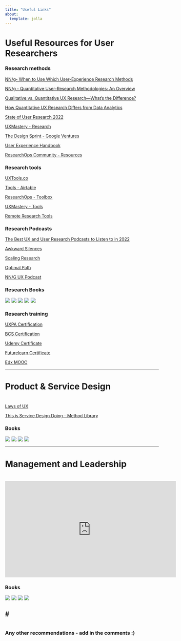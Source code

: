 ```yaml
---
title: "Useful Links"
about:
  template: jolla
---
```


# Useful Resources for User Researchers

### **Research methods**

[NN/g- When to Use Which User-Experience Research Methods](https://www.nngroup.com/articles/which-ux-research-methods/){.external target="_blank"}

[NN/g - Quantitative User-Research Methodologies: An Overview](https://www.nngroup.com/articles/quantitative-user-research-methods/){.external target="_blank"}

[Qualitative vs. Quantitative UX Research—What’s the Difference?](https://careerfoundry.com/en/blog/ux-design/quantitative-vs-qualitative-ux-research/){.external target="_blank"}

[How Quantitative UX Research Differs from Data Analytics](https://medium.com/meta-research/how-quantitative-ux-research-differs-from-data-analytics-1bbf0903768b){.external target="_blank"}

[State of User Research 2022](https://www.userinterviews.com/state-of-user-research-2022-report){.external target="_blank"}

[UXMastery - Research](https://uxmastery.com/category/research-3/){.external target="_blank"}

[The Design Sprint - Google Ventures](http://www.gv.com/sprint/){.external target="_blank"}

[User Experience Handbook](https://wiki.fluidproject.org/display/fluid/User+Experience){.external target="_blank"}

[ResearchOps Community - Resources](https://researchops.community/resources/){.external target="_blank"}

### **Research tools**

[UXTools.co](https://uxtools.co/){.external target="_blank"}

[Tools - Airtable](https://www.airtable.com/universe/exp7BidtSB73ihAqw/user-research-tool-box?explore=true){.external target="_blank"}

[ResearchOps - Toolbox](https://airtable.com/shrWD5GpnFCPNDlKR/tbloTst2aPNRbAwXP/viwhQGhPaUl14TloW){.external target="_blank"}

[UXMastery - Tools](https://uxmastery.com/resources/tools/){.external target="_blank"}

[Remote Research Tools](http://remoteresear.ch/tools/){.external target="_blank"}


### **Research Podcasts**

[The Best UX and User Research Podcasts to Listen to in 2022](https://open.spotify.com/playlist/6ctdsCremO490yc4zxYIa9){.external target="_blank"}

[Awkward Silences](https://open.spotify.com/show/26btXibgh2cxTo10ey12vj){.external target="_blank"}

[Scaling Research](https://open.spotify.com/show/7KIQoz0etOlftvrNscuBl9){.external target="_blank"}

[Optimal Path](https://open.spotify.com/show/1MpjAIQiBtcZeGexG5BoHH){.external target="_blank"}

[NN/G UX Podcast](https://open.spotify.com/show/3GFTfWpfv6m8nhKsPOlT8m){.external target="_blank"}


### **Research Books**

<a href="https://www.amazon.co.uk/Measuring-User-Experience-Interactive-Technologies/dp/0128180803?keywords=measuring+the+user+experience&qid=1669082223&s=audible&sprefix=measuring+the+user+%2Caudible%2C85&sr=1-1&linkCode=li2&tag=anewtrackingid-21&linkId=c50ef5a0ab72b6032f6062bfe887a349&language=en_GB&ref_=as_li_ss_il" target="_blank"><img border="0" src="//ws-eu.amazon-adsystem.com/widgets/q?_encoding=UTF8&ASIN=0128180803&Format=_SL160_&ID=AsinImage&MarketPlace=GB&ServiceVersion=20070822&WS=1&tag=anewtrackingid-21&language=en_GB" ></a><img src="https://ir-uk.amazon-adsystem.com/e/ir?t=anewtrackingid-21&language=en_GB&l=li2&o=2&a=0128180803" width="1" height="1" border="0" alt="" style="border:none !important; margin:0px !important;" />
<a href="https://www.amazon.co.uk/Observing-User-Experience-Practitioners-Research/dp/0123848695?crid=35VFC35442Q3C&keywords=user+research&qid=1669082523&s=books&sprefix=user+research%2Cstripbooks%2C97&sr=1-3&linkCode=li2&tag=anewtrackingid-21&linkId=b206101fddab781aa850fb8c231371e8&language=en_GB&ref_=as_li_ss_il" target="_blank"><img border="0" src="//ws-eu.amazon-adsystem.com/widgets/q?_encoding=UTF8&ASIN=0123848695&Format=_SL160_&ID=AsinImage&MarketPlace=GB&ServiceVersion=20070822&WS=1&tag=anewtrackingid-21&language=en_GB" ></a><img src="https://ir-uk.amazon-adsystem.com/e/ir?t=anewtrackingid-21&language=en_GB&l=li2&o=2&a=0123848695" width="1" height="1" border="0" alt="" style="border:none !important; margin:0px !important;" />
<a href="https://www.amazon.co.uk/User-Experience-Team-One-Research/dp/1933820187?pd_rd_w=kzLDZ&content-id=amzn1.sym.e915a13f-380a-44c0-b87a-2bc42d7457b9&pf_rd_p=e915a13f-380a-44c0-b87a-2bc42d7457b9&pf_rd_r=99YDVJARVEBFXCPM7F8Y&pd_rd_wg=9OOww&pd_rd_r=68af6b70-4de3-48c4-acb6-27eaef4726e5&pd_rd_i=1933820187&psc=1&linkCode=li2&tag=anewtrackingid-21&linkId=66dbc8238e993868bd9b6bbf58b03320&language=en_GB&ref_=as_li_ss_il" target="_blank"><img border="0" src="//ws-eu.amazon-adsystem.com/widgets/q?_encoding=UTF8&ASIN=1933820187&Format=_SL160_&ID=AsinImage&MarketPlace=GB&ServiceVersion=20070822&WS=1&tag=anewtrackingid-21&language=en_GB" ></a><img src="https://ir-uk.amazon-adsystem.com/e/ir?t=anewtrackingid-21&language=en_GB&l=li2&o=2&a=1933820187" width="1" height="1" border="0" alt="" style="border:none !important; margin:0px !important;" />
<a href="https://www.amazon.co.uk/Think-Like-Researcher-David-Travis/dp/1138365297?pd_rd_w=kzLDZ&content-id=amzn1.sym.e915a13f-380a-44c0-b87a-2bc42d7457b9&pf_rd_p=e915a13f-380a-44c0-b87a-2bc42d7457b9&pf_rd_r=99YDVJARVEBFXCPM7F8Y&pd_rd_wg=9OOww&pd_rd_r=68af6b70-4de3-48c4-acb6-27eaef4726e5&pd_rd_i=1138365297&psc=1&linkCode=li2&tag=anewtrackingid-21&linkId=f8383b4b00e41093f63f66d0ad241a1c&language=en_GB&ref_=as_li_ss_il" target="_blank"><img border="0" src="//ws-eu.amazon-adsystem.com/widgets/q?_encoding=UTF8&ASIN=1138365297&Format=_SL160_&ID=AsinImage&MarketPlace=GB&ServiceVersion=20070822&WS=1&tag=anewtrackingid-21&language=en_GB" ></a><img src="https://ir-uk.amazon-adsystem.com/e/ir?t=anewtrackingid-21&language=en_GB&l=li2&o=2&a=1138365297" width="1" height="1" border="0" alt="" style="border:none !important; margin:0px !important;" />
<a href="https://www.amazon.co.uk/Decolonizing-Methodologies-Research-Indigenous-Peoples/dp/135034608X?_encoding=UTF8&pd_rd_w=0qGOO&content-id=amzn1.sym.31c9090c-9b65-4f91-bf37-04dd92281172&pf_rd_p=31c9090c-9b65-4f91-bf37-04dd92281172&pf_rd_r=W5V6CJ0S75HQTW07W1T6&pd_rd_wg=ITRXA&pd_rd_r=34c2139a-4566-4550-9398-462f67b42f7b&linkCode=li2&tag=anewtrackingid-21&linkId=49c8e0d58652026005ea51a8818e22a1&language=en_GB&ref_=as_li_ss_il" target="_blank"><img border="0" src="//ws-eu.amazon-adsystem.com/widgets/q?_encoding=UTF8&ASIN=135034608X&Format=_SL160_&ID=AsinImage&MarketPlace=GB&ServiceVersion=20070822&WS=1&tag=anewtrackingid-21&language=en_GB" ></a><img src="https://ir-uk.amazon-adsystem.com/e/ir?t=anewtrackingid-21&language=en_GB&l=li2&o=2&a=135034608X" width="1" height="1" border="0" alt="" style="border:none !important; margin:0px !important;" />


### Research training

[UXPA Certification](https://uxpa-uk.org/development/training/){.external target="_blank"}

[BCS Certification](https://www.bcs.org/qualifications-and-certifications/certifications-for-professionals/user-experience-certifications/bcs-foundation-certificate-in-user-experience/){.external target="_blank"}

[Udemy Certificate](https://www.udemy.com/course/certificate-in-ux/){.external target="_blank"}

[Futurelearn Certificate](https://www.futurelearn.com/courses/digital-skills-user-experience){.external target="_blank"}

[Edx MOOC](https://www.edx.org/course/ux-research?index=product&queryID=88a5447988ee4c9f982e6577dc2a274f&position=3&linked_from=autocomplete&c=autocomplete){.external target="_blank"}


---

#
# Product & Service Design
#
[Laws of UX](https://lawsofux.com/){.external target="_blank"}

[This is Service Design Doing - Method Library](https://www.thisisservicedesigndoing.com/methods){.external target="_blank"}

### **Books**

<a href="https://www.amazon.co.uk/Sprint-solve-problems-test-ideas/dp/B01BXB1JMW?crid=YF8BX4U834LR&keywords=design+sprint&qid=1669082141&sprefix=design+sprin%2Caps%2C148&sr=8-13&linkCode=li2&tag=anewtrackingid-21&linkId=ec576d2e7577386b22fbbcfa8d38c784&language=en_GB&ref_=as_li_ss_il" target="_blank"><img border="0" src="//ws-eu.amazon-adsystem.com/widgets/q?_encoding=UTF8&ASIN=B01BXB1JMW&Format=_SL160_&ID=AsinImage&MarketPlace=GB&ServiceVersion=20070822&WS=1&tag=anewtrackingid-21&language=en_GB" ></a><img src="https://ir-uk.amazon-adsystem.com/e/ir?t=anewtrackingid-21&language=en_GB&l=li2&o=2&a=B01BXB1JMW" width="1" height="1" border="0" alt="" style="border:none !important; margin:0px !important;" />
<a href="https://www.amazon.co.uk/This-Service-Design-Doing-Successful/dp/1491927186?crid=3GTYEJMBHNTQ6&keywords=service+design+doing&qid=1669082388&s=audible&sprefix=service+design+doing%2Caudible%2C89&sr=1-1-catcorr&linkCode=li2&tag=anewtrackingid-21&linkId=492fb5fd082b6df56c11901a945526a1&language=en_GB&ref_=as_li_ss_il" target="_blank"><img border="0" src="//ws-eu.amazon-adsystem.com/widgets/q?_encoding=UTF8&ASIN=1491927186&Format=_SL160_&ID=AsinImage&MarketPlace=GB&ServiceVersion=20070822&WS=1&tag=anewtrackingid-21&language=en_GB" ></a><img src="https://ir-uk.amazon-adsystem.com/e/ir?t=anewtrackingid-21&language=en_GB&l=li2&o=2&a=1491927186" width="1" height="1" border="0" alt="" style="border:none !important; margin:0px !important;" />
<a href="https://www.amazon.co.uk/Good-Services-Decoding-Mystery-Service/dp/9063695438?pd_rd_w=kzLDZ&content-id=amzn1.sym.e915a13f-380a-44c0-b87a-2bc42d7457b9&pf_rd_p=e915a13f-380a-44c0-b87a-2bc42d7457b9&pf_rd_r=99YDVJARVEBFXCPM7F8Y&pd_rd_wg=9OOww&pd_rd_r=68af6b70-4de3-48c4-acb6-27eaef4726e5&pd_rd_i=9063695438&psc=1&linkCode=li2&tag=anewtrackingid-21&linkId=f8d829e3f65bd84da2e939e196b26e38&language=en_GB&ref_=as_li_ss_il" target="_blank"><img border="0" src="//ws-eu.amazon-adsystem.com/widgets/q?_encoding=UTF8&ASIN=9063695438&Format=_SL160_&ID=AsinImage&MarketPlace=GB&ServiceVersion=20070822&WS=1&tag=anewtrackingid-21&language=en_GB" ></a><img src="https://ir-uk.amazon-adsystem.com/e/ir?t=anewtrackingid-21&language=en_GB&l=li2&o=2&a=9063695438" width="1" height="1" border="0" alt="" style="border:none !important; margin:0px !important;" />
<a href="https://www.amazon.co.uk/dp/B08TZM3MZR?plink=gdANFhh0F5dDTyb0&linkCode=li2&tag=anewtrackingid-21&linkId=fb00ca67970504a065a4d4e40c9adeda&language=en_GB&ref_=as_li_ss_il" target="_blank"><img border="0" src="//ws-eu.amazon-adsystem.com/widgets/q?_encoding=UTF8&ASIN=B08TZM3MZR&Format=_SL160_&ID=AsinImage&MarketPlace=GB&ServiceVersion=20070822&WS=1&tag=anewtrackingid-21&language=en_GB" ></a><img src="https://ir-uk.amazon-adsystem.com/e/ir?t=anewtrackingid-21&language=en_GB&l=li2&o=2&a=B08TZM3MZR" width="1" height="1" border="0" alt="" style="border:none !important; margin:0px !important;" />


---

#
# Management and Leadership
#

<iframe width="560" height="315" src="https://www.youtube.com/embed/RyTQ5-SQYTo" title="YouTube video player" frameborder="0" allow="accelerometer; autoplay; clipboard-write; encrypted-media; gyroscope; picture-in-picture" allowfullscreen></iframe>

### **Books**

<a href="https://www.amazon.co.uk/Culture-Code-Secrets-Highly-Successful/dp/B07GH54RK2?crid=1ZMEDAMO0W5U1&keywords=the+culture+code&qid=1669082827&sprefix=the+culture+cod%2Caps%2C109&sr=8-1&linkCode=li2&tag=anewtrackingid-21&linkId=eaa8d268ddf1e74cd778084ace136a42&language=en_GB&ref_=as_li_ss_il" target="_blank"><img border="0" src="//ws-eu.amazon-adsystem.com/widgets/q?_encoding=UTF8&ASIN=B07GH54RK2&Format=_SL160_&ID=AsinImage&MarketPlace=GB&ServiceVersion=20070822&WS=1&tag=anewtrackingid-21&language=en_GB" ></a><img src="https://ir-uk.amazon-adsystem.com/e/ir?t=anewtrackingid-21&language=en_GB&l=li2&o=2&a=B07GH54RK2" width="1" height="1" border="0" alt="" style="border:none !important; margin:0px !important;" />
<a href="https://www.amazon.co.uk/Coaching-Performance-5th-Principles-Anniversary/dp/B0767RDMWF?keywords=coaching+for+performance&qid=1669082875&sprefix=coaching+for+perf%2Caps%2C119&sr=8-1&linkCode=li2&tag=anewtrackingid-21&linkId=b1c61b3c3764e260bf1237e9b76aa358&language=en_GB&ref_=as_li_ss_il" target="_blank"><img border="0" src="//ws-eu.amazon-adsystem.com/widgets/q?_encoding=UTF8&ASIN=B0767RDMWF&Format=_SL160_&ID=AsinImage&MarketPlace=GB&ServiceVersion=20070822&WS=1&tag=anewtrackingid-21&language=en_GB" ></a><img src="https://ir-uk.amazon-adsystem.com/e/ir?t=anewtrackingid-21&language=en_GB&l=li2&o=2&a=B0767RDMWF" width="1" height="1" border="0" alt="" style="border:none !important; margin:0px !important;" />
<a href="https://www.amazon.co.uk/Learning-Agile-Understanding-Scrum-Kanban/dp/B094NY1PDP?crid=3KDHGFTJ6FDGI&keywords=agile+books&qid=1669082953&s=audible&sprefix=agile+book%2Caudible%2C91&sr=1-7&linkCode=li2&tag=anewtrackingid-21&linkId=e928f5157d8ee25556fe831ee2f389c6&language=en_GB&ref_=as_li_ss_il" target="_blank"><img border="0" src="//ws-eu.amazon-adsystem.com/widgets/q?_encoding=UTF8&ASIN=B094NY1PDP&Format=_SL160_&ID=AsinImage&MarketPlace=GB&ServiceVersion=20070822&WS=1&tag=anewtrackingid-21&language=en_GB" ></a><img src="https://ir-uk.amazon-adsystem.com/e/ir?t=anewtrackingid-21&language=en_GB&l=li2&o=2&a=B094NY1PDP" width="1" height="1" border="0" alt="" style="border:none !important; margin:0px !important;" />
<a href="https://www.amazon.co.uk/Making-Work-Human-Human-Centered-Companies/dp/B0B6GH32T3?crid=11GN2YEPK3KYH&keywords=making+work+human&qid=1669082861&sprefix=making+work+human%2Caps%2C94&sr=8-1&linkCode=li2&tag=anewtrackingid-21&linkId=2d74d27297cff33bf8ec577487c83d17&language=en_GB&ref_=as_li_ss_il" target="_blank"><img border="0" src="//ws-eu.amazon-adsystem.com/widgets/q?_encoding=UTF8&ASIN=B0B6GH32T3&Format=_SL160_&ID=AsinImage&MarketPlace=GB&ServiceVersion=20070822&WS=1&tag=anewtrackingid-21&language=en_GB" ></a><img src="https://ir-uk.amazon-adsystem.com/e/ir?t=anewtrackingid-21&language=en_GB&l=li2&o=2&a=B0B6GH32T3" width="1" height="1" border="0" alt="" style="border:none !important; margin:0px !important;" />

#
---
#

### Any other recommendations - add in the comments :)

<script src="https://giscus.app/client.js"
        data-repo="thomashallam/thomashallam.github.io"
        data-repo-id="R_kgDOIW_M2g"
        data-category="General"
        data-category-id="DIC_kwDOIW_M2s4CSpZr"
        data-mapping="url"
        data-strict="0"
        data-reactions-enabled="1"
        data-emit-metadata="0"
        data-input-position="top"
        data-theme="dark_protanopia"
        data-lang="en"
        data-loading="lazy"
        crossorigin="anonymous"
        async>
</script>